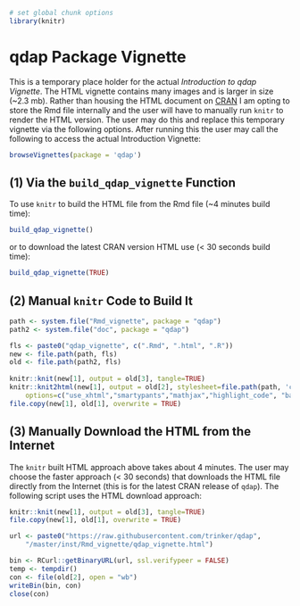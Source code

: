 <!--
%\VignetteEngine{knitr}
%\VignetteIndexEntry{An Introduction to qdap}
-->

```r
# set global chunk options
library(knitr)
```

# qdap Package Vignette

This is a temporary place holder for the actual *Introduction to qdap Vignette*.  The HTML vignette contains many images and is larger in size (~2.3 mb).  Rather than housing the HTML document on [CRAN](http://cran.r-project.org/) I am opting to store the Rmd file internally and the user will have to manually run `knitr` to render the HTML version.  The user may do this and replace this temporary vignette via the following options.  After running this the user may call the following to access the actual Introduction Vignette:

```r
browseVignettes(package = 'qdap')
```

## (1) Via the `build_qdap_vignette` Function    

To use `knitr` to build the HTML file from the Rmd file (~4 minutes build time):

```r
build_qdap_vignette()
```

or to download the latest CRAN version HTML use (< 30 seconds build time):

```r
build_qdap_vignette(TRUE)
```

## (2) Manual `knitr` Code to Build It     

```r
path <- system.file("Rmd_vignette", package = "qdap")
path2 <- system.file("doc", package = "qdap")

fls <- paste0("qdap_vignette", c(".Rmd", ".html", ".R"))
new <- file.path(path, fls)
old <- file.path(path2, fls)
   
knitr::knit(new[1], output = old[3], tangle=TRUE)
knitr::knit2html(new[1], output = old[2], stylesheet=file.path(path, 'css/style.css'),
    options=c("use_xhtml","smartypants","mathjax","highlight_code", "base64_images"))
file.copy(new[1], old[1], overwrite = TRUE)
```


## (3) Manually Download the HTML from the Internet         

The `knitr` built HTML approach above takes about 4 minutes.  The user may choose the faster approach (< 30 seconds) that downloads the HTML file directly from the Internet (this is for the latest CRAN release of `qdap`).  The following script uses the HTML download approach:

```r
knitr::knit(new[1], output = old[3], tangle=TRUE)
file.copy(new[1], old[1], overwrite = TRUE)

url <- paste0("https://raw.githubusercontent.com/trinker/qdap", 
    "/master/inst/Rmd_vignette/qdap_vignette.html")

bin <- RCurl::getBinaryURL(url, ssl.verifypeer = FALSE)
temp <- tempdir()
con <- file(old[2], open = "wb")
writeBin(bin, con)
close(con)
```








